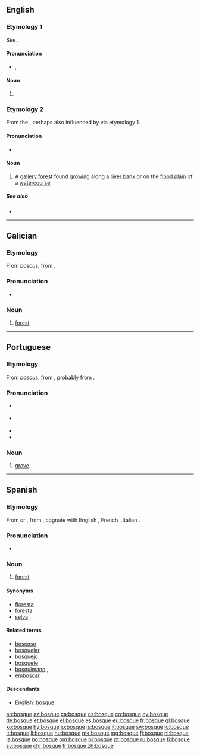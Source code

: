 ==English==

===Etymology 1===
See {{m|en|bosk}}.

====Pronunciation====
* {{a|RP}} {{enPR|bŏsk}}, {{IPA|/bɒsk/|lang=en}}

====Noun====
{{en-noun}}

# {{rare spelling of|bosk|lang=en}} {{defdate|19th century}}

===Etymology 2===
From the {{etyl|es|en}} {{m|es|bosque||forest}}, perhaps also influenced by {{m|en|bosk}} via etymology 1.

====Pronunciation====
* {{IPA|/ˈbɒsˌkeɪ/|lang=en}}

====Noun====
{{en-noun}}

# {{label|en|southern|_|US}} A [[gallery forest]] found [[grow]]ing along a [[river bank]] or on the [[flood plain]] of a [[watercourse]].

=====See also=====
* {{pedialite}}

----

==Galician==

===Etymology===
From {{etyl|LL.|gl}} ''boscus'', from {{etyl|gem-pro|gl}} {{m|gem-pro|*buskaz}}.

===Pronunciation===
* {{IPA|/ˈbɔske/|lang=gl}}

===Noun===
{{gl-noun|m}}

# [[forest]]

----

==Portuguese==

===Etymology===
From {{etyl|LL.|pt}} ''boscus'', from {{etyl|gem-pro|pt}} {{m|gem-pro|*buskaz||bush, thicket}}, probably from {{etyl|ine-pro|pt}} {{m|ine-pro|*bʰuH-||to grow}}.

===Pronunciation===
* {{a|Brazil}} {{IPA|/ˈbɔs.ki/|lang=pt}}
* {{a|Portugal}} {{IPA|/ˈbɔʃ.kɨ/|lang=pt}}
* {{hyphenation|bos|que|lang=pt}}
* {{rhymes|ɔski|lang=pt}}

===Noun===
{{pt-noun|m}}

# [[grove]].

----

==Spanish==

===Etymology===
From {{etyl|LL.|es}} {{m|la|boscus}} or {{m|la|buscus}}, from {{etyl|gem-pro|es}} {{m|gem-pro|*buskaz}}, cognate with English {{m|en|bush}}, French {{m|fr|bois}}, Italian {{m|it|bosco}}.

===Pronunciation===
* {{IPA|/ˈboske/|lang=es}}

===Noun===
{{es-noun|m}}

# [[forest]]

====Synonyms====
* [[floresta]]
* [[foresta]]
* [[selva]]

====Related terms====
* [[boscoso]]
* [[bosquejar]] {{pos_v}}
* [[bosquejo]] {{g|m}}
* [[bosquete]] {{g|m}}
* [[bosquimano]] {{pos_a}}, {{g|m}}
* [[emboscar]]

====Descendants====
* English: [[bosque#Etymology 2|bosque]]

[[an:bosque]]
[[az:bosque]]
[[ca:bosque]]
[[cs:bosque]]
[[co:bosque]]
[[cy:bosque]]
[[de:bosque]]
[[et:bosque]]
[[el:bosque]]
[[es:bosque]]
[[eu:bosque]]
[[fr:bosque]]
[[gl:bosque]]
[[ko:bosque]]
[[hy:bosque]]
[[io:bosque]]
[[is:bosque]]
[[it:bosque]]
[[sw:bosque]]
[[lo:bosque]]
[[lt:bosque]]
[[li:bosque]]
[[hu:bosque]]
[[mk:bosque]]
[[mg:bosque]]
[[fj:bosque]]
[[nl:bosque]]
[[ja:bosque]]
[[no:bosque]]
[[om:bosque]]
[[pl:bosque]]
[[pt:bosque]]
[[ru:bosque]]
[[fi:bosque]]
[[sv:bosque]]
[[chr:bosque]]
[[tr:bosque]]
[[zh:bosque]]